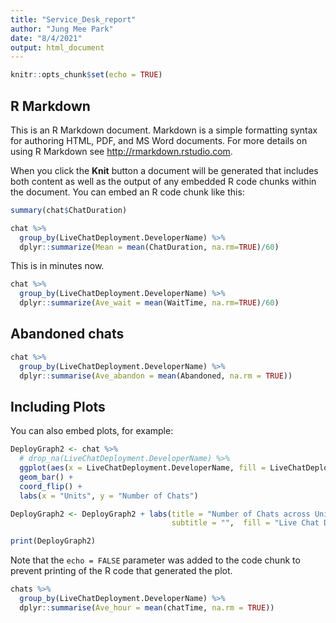 ```yaml
---
title: "Service_Desk_report"
author: "Jung Mee Park"
date: "8/4/2021"
output: html_document
---
```


```r
knitr::opts_chunk$set(echo = TRUE)
```

## R Markdown

This is an R Markdown document. Markdown is a simple formatting syntax for authoring HTML, PDF, and MS Word documents. For more details on using R Markdown see <http://rmarkdown.rstudio.com>.

When you click the **Knit** button a document will be generated that includes both content as well as the output of any embedded R code chunks within the document. You can embed an R code chunk like this:

```r
summary(chat$ChatDuration)
```


```r
chat %>%
  group_by(LiveChatDeployment.DeveloperName) %>%
  dplyr::summarize(Mean = mean(ChatDuration, na.rm=TRUE)/60)
```
This is in minutes now.

```r
chat %>%
  group_by(LiveChatDeployment.DeveloperName) %>%
  dplyr::summarize(Ave_wait = mean(WaitTime, na.rm=TRUE)/60)
```

## Abandoned chats
```r
chat %>%
  group_by(LiveChatDeployment.DeveloperName) %>%
  dplyr::summarise(Ave_abandon = mean(Abandoned, na.rm = TRUE))
```

## Including Plots

You can also embed plots, for example:

```r
DeployGraph2 <- chat %>%
  # drop_na(LiveChatDeployment.DeveloperName) %>% 
  ggplot(aes(x = LiveChatDeployment.DeveloperName, fill = LiveChatDeployment.DeveloperName, response = Status)) +
  geom_bar() +
  coord_flip() +
  labs(x = "Units", y = "Number of Chats")

DeployGraph2 <- DeployGraph2 + labs(title = "Number of Chats across Units", 
                                    subtitle = "",  fill = "Live Chat Developer") 

print(DeployGraph2)
```

Note that the `echo = FALSE` parameter was added to the code chunk to prevent printing of the R code that generated the plot.
```r
chats %>%
  group_by(LiveChatDeployment.DeveloperName) %>%
  dplyr::summarise(Ave_hour = mean(chatTime, na.rm = TRUE))
```

